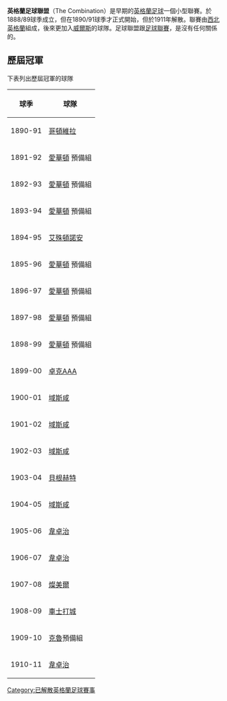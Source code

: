 '''英格蘭足球聯盟'''（The Combination）是早期的[[英格蘭|英格蘭]][[足球|足球]]一個小型聯賽。於1888/89球季成立，但在1890/91球季才正式開始，但於1911年解散。聯賽由[[西北英格蘭|西北英格蘭]]組成，後來更加入[[威爾斯|威爾斯]]的球隊。足球聯盟跟[[英格蘭足球聯賽|足球聯賽]]，是沒有任何關係的。

==歷屆冠軍==
下表列出歷屆冠軍的球隊

{|class="wikitable"
!球季
!球隊
|-
|1890-91|| [[哥頓維拉|哥頓維拉]]              
|-
|1891-92|| [[愛華頓|愛華頓]] 預備組
|-
|1892-93|| [[愛華頓|愛華頓]] 預備組
|-
|1893-94|| [[愛華頓|愛華頓]] 預備組
|-
|1894-95|| [[艾殊頓諾安|艾殊頓諾安]]          
|-
|1895-96|| [[愛華頓|愛華頓]] 預備組
|-
|1896-97|| [[愛華頓|愛華頓]] 預備組    
|-
|1897-98|| [[愛華頓|愛華頓]] 預備組   
|-
|1898-99|| [[愛華頓|愛華頓]] 預備組
|-
|1899-00|| [[卓克AAA|卓克AAA]]
|-
|1900-01|| [[域斯咸足球會|域斯咸]]                   
|-
|1901-02|| [[域斯咸足球會|域斯咸]]      
|-
|1902-03|| [[域斯咸足球會|域斯咸]]      
|-
|1903-04|| [[貝根赫特|貝根赫特]]
|-
|1904-05|| [[域斯咸足球會|域斯咸]]      
|-
|1905-06|| [[韋卓治|韋卓治]]
|-
|1906-07|| [[韋卓治|韋卓治]]
|-
|1907-08|| [[燦美爾|燦美爾]]
|-
|1908-09|| [[車士打城足球會|車士打城]]
|-
|1909-10|| [[克魯足球會|克魯]]預備組
|-
|1910-11|| [[韋卓治|韋卓治]]
|}

[[Category:已解散英格蘭足球賽事|Category:已解散英格蘭足球賽事]]